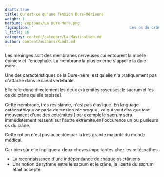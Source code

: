 ```yaml
---
draft: true
title: Qu'est-ce qu'une Tension Dure-Mérienne
weight: 1
heroImg: /uploads/La Dure-Mère.png
figcaption: '                                            Les os du crâne sont reliés au sacrum par la dure-mère'
l_title: 16
category: content/category/La-Mastication.md
author: content/authors/Kindt.md
---
```


Les méninges sont des membranes nerveuses qui entourent la moëlle épinière et l'encéphale. La membrane la plus externe s'appelle la dure-mère.

Une des caractéristiques de la Dure-mère, est qu'elle n'a pratiquement pas d'attache dans le canal vertébrale.

Elle relie donc directement les deux extrémités osseuses: le sacrum et les os du crâne  qu'elle tapisse].

Cette membrane, très résistance, n'est pas élastique. En language ostéopathique on parle de tension réciproque.; ce qui veut dire que tout mouvement d'une des extrémités \[ par exemple le sacrum  sera immédiatement ressenti sur l'autre extrémité.en l'occurence un ou plusieurs os du crâne.

Cette notion n'est pas acceptée par la très grande majorité du monde médical.

Car bien sûr elle impliquerai deux choses importantes chez les ostéopathes.

* La reconnaissance d'une indépendance de chaque os crâniens
* Une notion de rythme entre le sacrum et le crâne; la liberté du sacrum étant accepté. 
